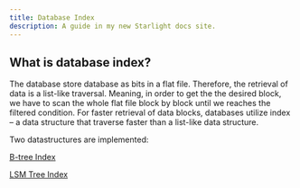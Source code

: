 ```yaml
---
title: Database Index
description: A guide in my new Starlight docs site.
---
```


## What is database index?

The database store database as bits in a flat file. Therefore, the retrieval of data is a list-like traversal. Meaning, in order to get the the desired block, we have to scan the whole flat file block by block until we reaches the filtered condition.
For faster retrieval of data blocks, databases utilize index – a data structure that traverse faster than a list-like data structure.

Two datastructures are implemented:

[B-tree Index]()

[LSM Tree Index]()
